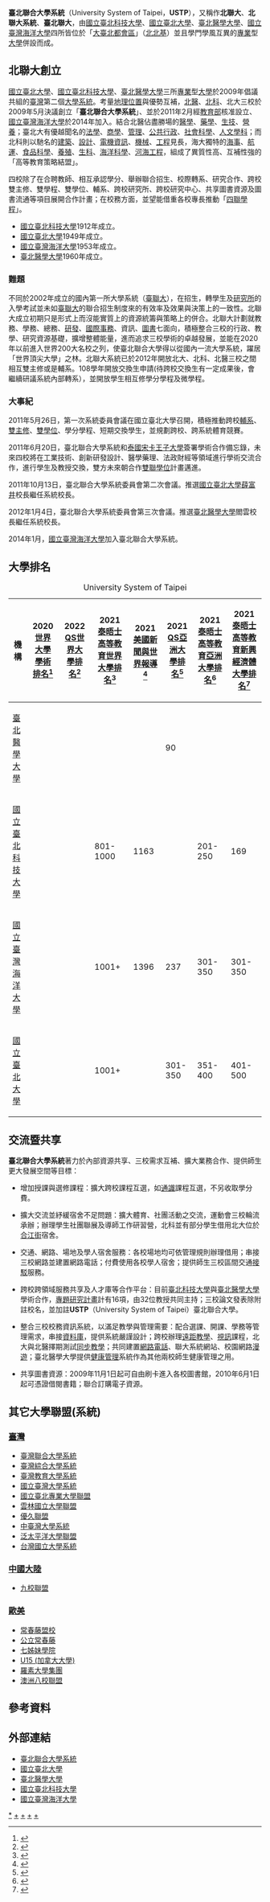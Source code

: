 {{Infobox School
| name = 臺北聯合大學系統<br><small>University System of Taipei</small>
| other_name =
| image = UST Taipei logo.png
| established = 2009年5月決議創立<br>2011年2月准予設立
| type = 大學系統
| religion =
| affiliation =
| district = [[臺北市|臺北市]][[中山區_(臺北市)|中山區]]、[[大安區_(臺北市)|大安區]]、[[信義區_(臺北市)|信義區]]<br/>[[新北市|新北市]][[三峽區|三峽區]]<br/>[[基隆市|基隆市]][[中正區_(基隆市)|中正區]]
| president =
| principal =
| dean =
| college = '''[[國立臺北大學|國立臺北大學]]'''<br/>法律學院<br/>商學院<br/>公共事務學院<br/>社會科學學院<br/>人文學院<br/>電機資訊學院<br/>'''[[臺北醫學大學|臺北醫學大學]]'''<br/>醫學院<br/>藥學院<br/>口腔醫學院<br/>護理學院<br/>公共衛生營養學院<br/>醫學科技學院<br/>人文社會科學院<br/>醫學工程學院<br/>管理學院<br/>'''[[國立臺北科技大學|國立臺北科技大學]]'''<br/>機電學院<br/>電資學院<br/>工程學院<br/>管理學院<br/>設計學院<br/>人文社會科學院<br/>'''[[國立臺灣海洋大學|國立臺灣海洋大學]]'''<br/>海運暨管理學院<br/>海洋科學與資源學院<br/>生命科學院<br/>電機資訊學院<br/>工學院<br/>人文社會科學院<br/>海洋法律與政策學院
| faculty =
| staff =
| students = （學士）<br/>（研究生）
| athletics =
| conference =
| colors = 蓝色、黃色、紅色<span style="background-color:#536895;width:50px;border:1px solid #000000">     </span> <span style="background-color:#FFB300;width:50px;border:1px solid #000000">     </span>
| address = {{ROC}}<br/>[[基隆市|基隆市]]：[[中正區_(基隆市)|中正區]]<br/>[[臺北市|臺北市]]：[[大安區_(臺北市)|大安區]]、[[中山區_(臺北市)|中山區]]、[[信義區_(臺北市)|信義區]]<br/>[[新北市|新北市]]：[[三峽區|三峽區]]
| tel =
| fax =
| mail =
| website = http://www.ustp.ntpu.edu.tw| free_text = 臺北聯合大學系統
}}

'''臺北聯合大學系統'''（University System of Taipei，'''USTP'''），又稱作'''北聯大'''、'''北聯大系統'''、'''臺北聯大'''，由[[國立臺北科技大學|國立臺北科技大學]]、[[國立臺北大學|國立臺北大學]]、[[臺北醫學大學|臺北醫學大學]]、[[國立臺灣海洋大學|國立臺灣海洋大學]]四所皆位於「[[大臺北都會區|大臺北都會區]]」（[[北北基|北北基]]）並且學門學風互異的[[專業|專業]]型[[大學|大學]]併設而成。

==北聯大創立==
[[國立臺北大學|國立臺北大學]]、[[國立臺北科技大學|國立臺北科技大學]]、[[臺北醫學大學|臺北醫學大學]]三所[[專業|專業]]型[[大學|大學]]於2009年倡議共組的[[臺灣|臺灣]]第二個[[大學系統|大學系統]]。考量[[地理位置|地理位置]]與優勢互補，[[北醫|北醫]]、[[國立臺北科技大學|北科]]、北大三校於2009年5月決議創立「'''臺北聯合大學系統'''」、並於2011年2月經[[中華民國教育部|教育部]]核准設立、[[國立臺灣海洋大學|國立臺灣海洋大學]]於2014年加入。結合北醫佔盡勝場的[[醫學|醫學]]、[[藥學|藥學]]、[[生技|生技]]、[[營養|營養]]；臺北大有優越聞名的[[法學|法學]]、[[商學|商學]]、[[管理|管理]]、[[公共行政|公共行政]]、[[社會科學|社會科學]]、[[人文學科|人文學科]]；而北科則以馳名的[[建築|建築]]、[[設計|設計]]、[[電機資訊|電機資訊]]、[[機械|機械]]、[[工程|工程]]見長，海大獨特的[[海事|海事]]、[[航運|航運]]、[[食品科學|食品科學]]、[[養殖|養殖]]、[[生科|生科]]、[[海洋科學|海洋科學]]、[[河海工程|河海工程]]，組成了異質性高、互補性強的「高等教育策略結盟」。

四校除了在合聘教師、相互承認學分、舉辦聯合招生、校際轉系、研究合作、跨校雙主修、雙學程、雙學位、輔系、跨校研究所、跨校研究中心、共享圖書資源及圖書流通等項目展開合作計畫；在校務方面，並望能借重各校專長推動「[[四聯學程|四聯學程]]」。

*[[國立臺北科技大學|國立臺北科技大學]]1912年成立。
*[[國立臺北大學|國立臺北大學]]1949年成立。
*[[國立臺灣海洋大學|國立臺灣海洋大學]]1953年成立。
*[[臺北醫學大學|臺北醫學大學]]1960年成立。

===難題===
不同於2002年成立的國內第一所大學系統（[[臺聯大|臺聯大]]），在招生，轉學生及[[研究所|研究所]]的入學考試並未如[[臺聯大|臺聯大]]的聯合招生制度來的有效率及效果與決策上的一致性。北聯大成立初期只是形式上而沒能實質上的資源統籌與策略上的併合。北聯大計劃就教務、學務、總務、[[研發|研發]]、[[國際事務|國際事務]]、資訊、[[圖書|圖書]]七面向，積極整合三校的行政、教學、研究資源基礎，擴增整體能量，進而追求三校學術的卓越發展，並能在2020年以前進入世界200大名校之列，使臺北聯合大學得以從國內一流大學系統，躍居「世界頂尖大學」之林。北聯大系統已於2012年開放北大、北科、北醫三校之間相互雙主修或是輔系。108學年開放交換生申請(待跨校交換生有一定成果後，會繼續研議系統內部轉系），並開放學生相互修學分學程及微學程。

===大事紀===

2011年5月26日，第一次系統委員會議在國立臺北大學召開，積極推動跨校[[輔系|輔系]]、[[雙主修|雙主修]]、[[雙學位|雙學位]]、學分學程、短期交換學生，並規劃跨校、跨系統體育競賽。

2011年6月20日，臺北聯合大學系統和[[泰國|泰國]][[宋卡王子大學|宋卡王子大學]]簽署學術合作備忘錄，未來四校將在工業技術、創新研發設計、醫學藥理、法政財經等領域進行學術交流合作，進行學生及教授交換，雙方未來朝合作[[雙聯學位|雙聯學位]]計畫邁進。

2011年10月13日，臺北聯合大學系統委員會第二次會議。推選[[國立臺北大學|國立臺北大學]][[薛富井|薛富井]]校長繼任系統校長。

2012年1月4日，臺北聯合大學系統委員會第三次會議。推選[[臺北醫學大學|臺北醫學大學]]閻雲校長繼任系統校長。

2014年1月，[[國立臺灣海洋大學|國立臺灣海洋大學]]加入臺北聯合大學系統。

==大學排名==
{|class="wikitable sortable"
|-
|+University System of Taipei
! 機構 !! 2020 [[世界大學學術排名|世界大學學術排名]]<ref name="shanghairanking">{{cite web|url=http://www.shanghairanking.com/ARWU2014.html |title=Academic Ranking of World Universities - 2020 | Top 500 universities | Shanghai Ranking - 2020 | World University Ranking - 2020 |publisher=shanghairanking.com |accessdate=2016-05-13 |archiveurl=https://web.archive.org/web/20150119210953/http://www.shanghairanking.com/ARWU2020.html |archivedate=January 19, 2015 }}</ref> !!2022 [[QS世界大學排名|QS世界大學排名]]<ref name="topuniversities">{{cite web|url=https://www.topuniversities.com/university-rankings/world-university-rankings/2022; Top Universities|publisher=topuniversities.com|accessdate=2016-05-13}}</ref> !!2021 [[泰晤士高等教育世界大學排名|泰晤士高等教育世界大學排名]]<ref name="timeshighereducation">{{cite web|url=https://www.timeshighereducation.com/world-university-rankings/2021/world-ranking#!/page/0/length/25/sort_by/rank/sort_order/asc/cols/stats|title=World University Rankings 2021 | Times Higher Education (THE)|publisher=timeshighereducation.co.uk|accessdate=2016-05-13}}</ref> !! 2021 [[美國新聞與世界報導|美國新聞與世界報導]]<ref>{{cite web|url=https://www.usnews.com/education/best-global-universities/rankings|title=2021 Best Global Universities Rankings|website=usnews.com}}</ref> !! 2021 [[QS世界大學排名|QS亞洲大學排名]]<ref name="topuniversities2">{{cite web|url=http://www.topuniversities.com/university-rankings/asian-university-rankings/2021#sorting=rank+region=+country=128+faculty=+stars=false+search=|title=QS University Rankings: Asia 2020 | Top Universities|publisher=topuniversities.com|accessdate=2016-05-13}}</ref> !! 2021 [[泰晤士高等教育世界大學排名|泰晤士高等教育亞洲大學排名]]<ref name="timeshighereducation2">{{cite web|url=https://www.timeshighereducation.com/world-university-rankings/2021/regional-ranking#!/page/0/length/25/sort_by/rank/sort_order/asc/cols/stats |title=Asia University Rankings 2020 | Times Higher Education (THE)|publisher=timeshighereducation.co.uk|accessdate=2016-05-13}}</ref> !! 2021 [[泰晤士高等教育世界大學排名|泰晤士高等教育新興經濟體大學排名]]<ref name="timeshighereducation3">{{cite web|url= https://www.timeshighereducation.com/world-university-rankings/2021/emerging-economies-university-rankings#!/page/0/length/25/sort_by/rank/sort_order/asc/cols/stats|title=Emerging Economies 2020 | Times Higher Education (THE)|publisher=timeshighereducation.co.uk|accessdate=2016-05-13}}</ref>
|-
| [[臺北醫學大學|臺北醫學大學]]
| {{MaybeCheck|text=601-700}}||{{MaybeCheck|text=407}}||{{MaybeCheck|text=301-350}}||{{MaybeCheck|text=888}}||90||{{MaybeCheck|text=30}}||{{MaybeCheck|text=20}}
|-
|[[國立臺北科技大學|國立臺北科技大學]]
| {{n/a|榜外}}||{{MaybeCheck|text=469}}||801-1000||1163||{{MaybeCheck|text=88}}||201-250||169
|-
|[[國立臺灣海洋大學|國立臺灣海洋大學]]
| {{n/a|榜外}}||{{n/a|榜外}}||1001+||1396||237||301-350||301-350
|-
|[[國立臺北大學|國立臺北大學]]
| {{n/a|榜外}}||{{n/a|榜外}}||1001+||{{n/a|榜外}}||301-350||351-400||401-500
|}

==交流暨共享==
'''臺北聯合大學系統'''著力於內部資源共享、三校需求互補、擴大業務合作、提供師生更大發展空間等目標：

*增加授課與選修課程：擴大跨校課程互選，如[[通識|通識]]課程互選，不另收取學分費。

*擴大交流並紓緩宿舍不足問題：擴大體育、社團活動之交流，運動會三校輪流承辦；辦理學生社團聯展及導師工作研習營，北科並有部分學生借用北大位於[[合江街|合江街]]宿舍。

*交通、網路、場地及學人宿舍服務：各校場地均可依管理規則辦理借用；串接三校網路並建置網路電話；付費使用各校學人宿舍；提供師生三校區間交通[[接駁|接駁]]服務。

*跨校跨領域服務共享及人才庫等合作平台：目前[[臺北科技大學|臺北科技大學]]與[[臺北醫學大學|臺北醫學大學]]學術合作，[[專題|專題]][[研究計畫|研究計畫]]計有16項，由32位教授共同主持；三校論文發表除附註校名，並加註'''USTP'''（University System of Taipei）臺北聯合大學。

*整合三校校務資訊系統，以滿足教學與管理需要：配合選課、開課、學務等管理需求，串接[[資料庫|資料庫]]，提供系統嚴謹設計；跨校辦理[[遠距教學|遠距教學]]、[[視訊|視訊]]課程，北大與北醫擇期測試[[同步教學|同步教學]]；共同建置[[網路電話|網路電話]]、聯大系統網站、校園網路[[漫遊|漫遊]]；臺北醫學大學提供[[健康管理|健康管理]]系統作為其他兩校師生健康管理之用。

*共享圖書資源：2009年11月1日起可自由刷卡進入各校圖書館，2010年6月1日起可憑證借閱書籍；聯合訂購電子資源。

==其它大學聯盟(系統)==

===[[臺灣大專院校系統與聯盟|臺灣]]===
* [[臺灣聯合大學系統|臺灣聯合大學系統]]
* [[臺灣綜合大學系統|臺灣綜合大學系統]]
* [[臺灣教育大學系統|臺灣教育大學系統]]
* [[國立臺灣大學系統|國立臺灣大學系統]]
* [[國立臺北專業大學聯盟|國立臺北專業大學聯盟]]
* [[雲林國立大學聯盟|雲林國立大學聯盟]]
* [[優久聯盟|優久聯盟]]
* [[中臺灣大學系統|中臺灣大學系統]]
* [[泛太平洋大學聯盟|泛太平洋大學聯盟]]
* [[台灣國立大學系統|台灣國立大學系統]]

===[[中華人民共和國|中國大陸]]===
* [[九校聯盟|九校聯盟]]

===[[歐美|歐美]]===
* [[常春藤盟校|常春藤盟校]]
* [[公立常春藤|公立常春藤]]
* [[七姊妹學院|七姊妹學院]]
* [[U15_(加拿大大學)|U15 (加拿大大學)]]
* [[羅素大學集團|羅素大學集團]]
* [[澳洲八校聯盟|澳洲八校聯盟]]

==參考資料==
{{Reflist}}

==外部連結==
* [https://web.archive.org/web/20180208004519/http://ustp.ntut.edu.tw/bin/home.php 臺北聯合大學系統]
* [http://www.ntpu.edu.tw 國立臺北大學] {{Wayback|url=http://www.ntpu.edu.tw/ |date=20100527194617 }}
* [https://web.archive.org/web/20190619052426/http://www.tmu.edu.tw/ 臺北醫學大學]
* [http://www.ntut.edu.tw 國立臺北科技大學] {{Wayback|url=http://www.ntut.edu.tw/ |date=20200912142604 }}
* [http://www.ntou.edu.tw 國立臺灣海洋大學] {{Wayback|url=http://www.ntou.edu.tw/ |date=20190328053922 }}

{{臺灣大專院校系統與聯盟}}
{{臺北聯合大學系統}}
{{臺北醫學大學}}
{{國立臺北科技大學}}
{{國立臺北大學}}
{{國立臺灣海洋大學}}

[[Category:臺北聯合大學系統|*]]
[[Category:國立臺北大學|+]]
[[Category:國立臺灣海洋大學|+]]
[[Category:國立臺北科技大學|+]]
[[Category:臺北醫學大學|+]]